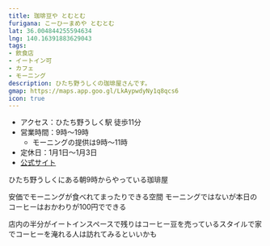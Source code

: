 ```yaml
---
title: 珈琲豆や とむとむ
furigana: こーひーまめや とむとむ
lat: 36.004844255594634
lng: 140.16391883629043
tags:
- 飲食店
- イートイン可
- カフェ
- モーニング
description: ひたち野うしくの珈琲屋さんです。
gmap: https://maps.app.goo.gl/LkAypwdyNy1q8qcs6
icon: true
---
```


<LinkedImage
  basename="hamyu044/tomutomu-sign"
  aspectRatio="16/14"
/>

- アクセス：ひたち野うしく駅 徒歩11分
- 営業時間：9時～19時
  - モーニングの提供は9時～11時
- 定休日：1月1日～1月3日
- [公式サイト](http://www.coffeetomtom.com/mameya.html)

ひたち野うしくにある朝9時からやっている珈琲屋

安価でモーニングが食べれてまったりできる空間
モーニングではないが本日のコーヒーはおかわりが100円でできる

店内の半分がイートインスペースで残りはコーヒー豆を売っているスタイルで家でコーヒーを淹れる人は訪れてみるといいかも

<LinkedImage
  basename="hamyu044/tomutomu-menu"
/>
